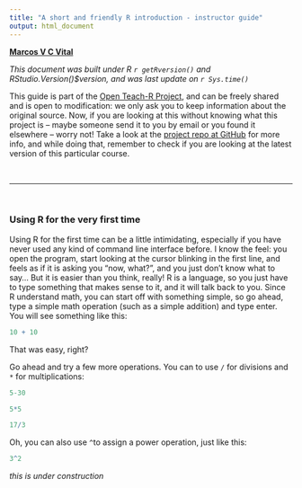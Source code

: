 ```yaml
---
title: "A short and friendly R introduction - instructor guide"
output: html_document
---
```


**[Marcos V C Vital](https://marcosvital.github.io)**

*This document was built under R `r getRversion()` and RStudio.Version()$version, and was last update on `r Sys.time()`* 

This guide is part of the [Open Teach-R Project](https://github.com/marcosvital/teach-R-project), and can be freely shared and is open to modification: we only ask you to keep information about the original source. Now, if you are looking at this without knowing what this project is – maybe someone send it to you by email or you found it elsewhere  – worry not! Take a look at the [project repo at GitHub](https://github.com/marcosvital/teach-R-project) for more info, and while doing that, remember to check if you are looking at the latest version of this particular course.

\ 

***

\ 

### Using R for the very first time

Using R for the first time can be a little intimidating, especially if you have never used any kind of command line interface before. I know the feel: you open the program, start looking at the cursor blinking in the first line, and feels as if it is asking you “now, what?”, and you just don’t know what to say… But it is easier than you think, really! R is a language, so you just have to type something that makes sense to it, and it will talk back to you. Since R understand math, you can start off with something simple, so go ahead, type a simple math operation (such as a simple addition) and type enter. You will see something like this:

```r
10 + 10
```

That was easy, right?

Go ahead and try a few more operations. You can to use `/` for divisions and `*` for multiplications:

```r
5-30

5*5

17/3
```

Oh, you can also use `^`to assign a power operation, just like this:

```r
3^2
```

*this is under construction*